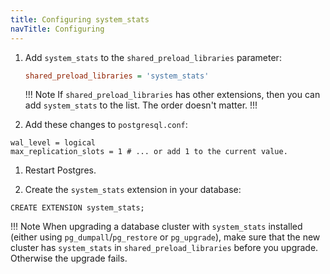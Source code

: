 ```yaml
---
title: Configuring system_stats
navTitle: Configuring
---
```


1. Add `system_stats` to the `shared_preload_libraries` parameter: 

   ```ini
   shared_preload_libraries = 'system_stats'
   ```

   !!! Note
   If `shared_preload_libraries` has other extensions, then you can add `system_stats` to the list. The order doesn't matter. 
   !!!

1. Add these changes to `postgresql.conf`:

  ```shell
  wal_level = logical
  max_replication_slots = 1 # ... or add 1 to the current value.
  ```

1. Restart Postgres.

1. Create the `system_stats` extension in your database:

  ```shell
  CREATE EXTENSION system_stats;
  ```
!!! Note 
    When upgrading a database cluster with `system_stats` installed (either using `pg_dumpall`/`pg_restore` or `pg_upgrade`), make sure that the new cluster has `system_stats` in `shared_preload_libraries` before you upgrade. Otherwise the upgrade fails.

